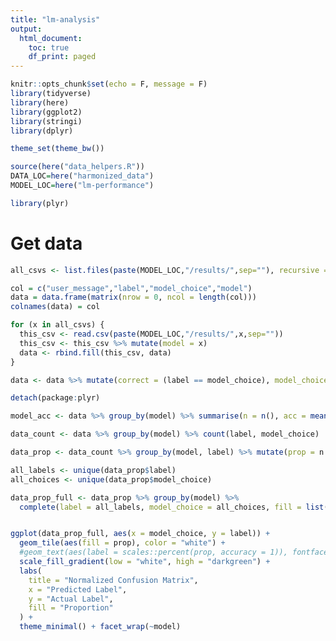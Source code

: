 ```yaml
---
title: "lm-analysis"
output:
  html_document:
    toc: true
    df_print: paged
---
```



```r
knitr::opts_chunk$set(echo = F, message = F)
library(tidyverse)
library(here)
library(ggplot2)
library(stringi)
library(dplyr)

theme_set(theme_bw())

source(here("data_helpers.R"))
DATA_LOC=here("harmonized_data")
MODEL_LOC=here("lm-performance")

library(plyr)
```


# Get data

```r

all_csvs <- list.files(paste(MODEL_LOC,"/results/",sep=""), recursive = TRUE, full.names = FALSE)

col = c("user_message","label","model_choice","model")
data = data.frame(matrix(nrow = 0, ncol = length(col)))
colnames(data) = col

for (x in all_csvs) {
  this_csv <- read.csv(paste(MODEL_LOC,"/results/",x,sep=""))
  this_csv <- this_csv %>% mutate(model = x)
  data <- rbind.fill(this_csv, data)
}

data <- data %>% mutate(correct = (label == model_choice), model_choice = ifelse(grepl("Image",model_choice), strsplit(model_choice," ")[[1]][2], model_choice)) %>% mutate(model_choice = toupper(model_choice))

detach(package:plyr)

```

```r

model_acc <- data %>% group_by(model) %>% summarise(n = n(), acc = mean(correct))

```

```r
data_count <- data %>% group_by(model) %>% count(label, model_choice)

data_prop <- data_count %>% group_by(model, label) %>% mutate(prop = n / sum(n)) %>% filter(nchar(model_choice) < 2)

all_labels <- unique(data_prop$label)
all_choices <- unique(data_prop$model_choice)

data_prop_full <- data_prop %>% group_by(model) %>%
  complete(label = all_labels, model_choice = all_choices, fill = list(n = 0, prop = 0))


ggplot(data_prop_full, aes(x = model_choice, y = label)) +
  geom_tile(aes(fill = prop), color = "white") +
  #geom_text(aes(label = scales::percent(prop, accuracy = 1)), fontface = "bold") +
  scale_fill_gradient(low = "white", high = "darkgreen") +
  labs(
    title = "Normalized Confusion Matrix",
    x = "Predicted Label",
    y = "Actual Label",
    fill = "Proportion"
  ) +
  theme_minimal() + facet_wrap(~model)

```